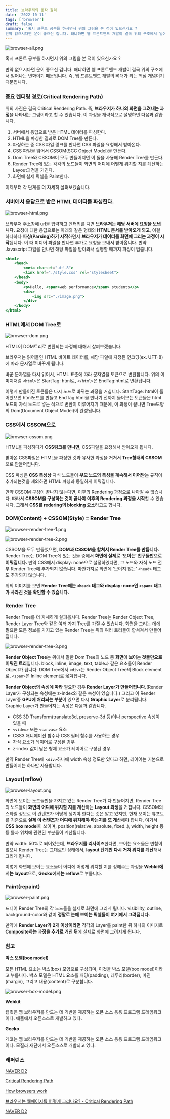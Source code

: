 ```yaml
---
title: 브라우저의 동작 원리
date: '2022-10-11'
tags: ['browser']
draft: false
summary: '혹시 프론트 공부를 하시면서 위의 그림을 본 적이 있으신가요 ? 
만약 없으시다면 운이 좋으신 겁니다. 왜냐하면 웹 프론트엔드 개발이 결국 위의 구조에서 일어나는 변화이기 때문입니다. 즉, 웹 프론트엔드 개발의 뼈대가 되는 핵심 개념이기 때문입니다.'
---
```


![browser-all.png](/static/images/browser-all.png)

혹시 프론트 공부를 하시면서 위의 그림을 본 적이 있으신가요 ?

만약 없으시다면 운이 좋으신 겁니다. 왜냐하면 웹 프론트엔드 개발이 결국 위의 구조에서 일어나는 변화이기 때문입니다. 즉, 웹 프론트엔드 개발의 뼈대가 되는 핵심 개념이기 때문입니다.

### 중요 렌더링 경로(Critical Rendering Path)

위의 사진은 결국 Critical Rendering Path. 즉, **브라우저가 하나의 화면을 그려내는 과정**을 나타내는 그림이라고 할 수 있습니다. 이 과정을 개략적으로 설명하면 다음과 같습니다.

1. 서버에서 응답으로 받은 HTML 데이터를 파싱한다.
2. HTML을 파싱한 결과로 DOM Tree를 만든다.
3. 파싱하는 중 CSS 파일 링크를 만나면 CSS 파일을 요청해서 받아온다.
4. CSS 파일을 읽어서 CSSOM(SCC Object Model)을 만든다.
5. Dom Tree와 CSSOM이 모두 만들어지면 이 둘을 사용해 Render Tree를 만든다.
6. Render Tree에 있는 각각의 노드들이 화면의 어디에 어떻게 위치할 지를 계산하는 Layout과정을 거친다.
7. 화면에 실제 픽셀을 Paint한다.

이제부터 각 단계를 더 자세히 살펴보겠습니다.

### 서버에서 응답으로 받은 HTML 데이터를 파싱한다.

![browser-html.png](/static/images/browser-html.png)

브라우저 주소창에 url을 입력하고 엔터키를 치면 **브라우저는 해당 서버에 요청을 보냅니다.** 요청에 대한 응답으로는 아래와 같은 형태의 **HTML 문서를 받아오게 되고**, 이걸 하나하나 **파싱(Parsing)하기 시작**하면서 **브라우저가 데이터를 화면에 그리는 과정이 시작**됩니다. 이 때 미디어 파일을 만나면 추가로 요청을 보내서 받아옵니다. 만약 Javascript 파일을 만나면 해당 파일을 받아와서 실행할 때까지 파싱이 멈춥니다.

```jsx
<html>
	<head>
		<meta charset="utf-8">
		<link href="./style.css" rel="stylesheet">
	</head>
	<body>
	    <p>Hello, <span>web performance</span> students</p>
	    <div>
	        <img src="./image.png">
	    </div>
	</body>
</html>
```

### HTML에서 DOM Tree로

![browser-dom.png](/static/images/browser-dom.png)

HTML이 DOM트리로 변환되는 과정에 대해서 살펴보겠습니다.

브라우저는 읽어들인 HTML 바이트 데이터를, 해당 파일에 지정된 인코딩(ex. UFT-8)에 따라 문자열로 바꾸게 됩니다.

바꾼 문자열을 다시 읽어서, HTML 표준에 따라 문자열을 토큰으로 변환합니다. 위의 이미지처럼 `<html>`은 StartTag: html로, `</html>`은 EndTag:html로 변환됩니다.

이렇게 만들어진 토큰들은 다시 노드로 바뀌는 과정을 거칩니다. StartTage: html이 들어왔으면 html노드를 만들고 EndTag:html을 만나기 전까지 들어오는 토큰들은 html노드의 자식 노드로 넣는 식으로 변환이 이루어지기 때문에, 이 과정이 끝나면 Tree모양의 Dom(Document Object Model)이 완성됩니다.

### CSS에서 CSSOM으로

![browser-cssom.png](/static/images/browser-cssom.png)

HTML을 파싱하다가 **CSS링크를 만나면**, CSS파일을 요청해서 받아오게 됩니다.

받아온 CSS파일은 HTML을 파싱한 것과 유사한 과정을 거쳐서 **Tree형태의 CSSOM**으로 만들어집니다.

CSS 파싱은 **CSS 특성상** 자식 노드들이 **부모 노드의 특성을 계속해서 이어받는** 규칙이 추가되는것을 제외하면 HTML 파싱과 동일하게 이뤄집니다.

만약 CSSOM 구성이 끝나지 않는다면, 이후의 Rendering 과정으로 나아갈 수 없습니다. 따라서 **CSSOM을 구성하는 것이 끝나야 이후의 Rendering 과정을 시작**할 수 있습니다. 그래서 **CSS를 redering의 blocking 요소**라고도 합니다.

### DOM(Content) + CSSOM(Style) = Render Tree

![browser-render-tree-1.png](/static/images/browser-render-tree-1.png)

![browser-render-tree-2.png](/static/images/browser-render-tree-2.png)

CSSOM을 모두 만들었으면, **DOM과 CSSOM을 합쳐서 Render Tree를 만듭니다.** Render Tree는 DOM Tree에 있는 것들 중에서 **화면에 실제로 ‘보이는’ 친구들만으로 이뤄집니다.** 만약 CSS에서 display: none으로 설정하였다면, 그 노드와 자식 노드 전부 Render Tree에 추가되지 않습니다. 마찬가지로 화면에 ‘보이지 않는’ `<head>` 태그도 추가되지 않습니다.

위의 이미지를 보면 **Render Tree에는 `<head>` 태그와 display: none인 `<span>` 태그가 사라진 것을 확인할 수 있습니다.**

### Render Tree

Render Tree를 더 자세하게 살펴봅시다. Render Tree는 Render Object Tree, Render Layer Tree와 같은 여러 가지 Tree를 가질 수 있습니다. 화면을 그리는 데에 필요한 모든 정보를 가지고 있는 Render Tree는 위의 여러 트리들이 합쳐져서 만들어집니다.

![browser-render-tree-3.png](/static/images/browser-render-tree-3.png)

**Render Object Tree**는 위에서 말한 Dom Tree의 노드 중 **화면에 보이는 것들만으로 이뤄진 트리**입니다. block, inline, image, text, table과 같은 요소들이 Render Object가 됩니다. DOM Tree에서 `<div>`는 Render Object Tree의 Block element로, `<span>`은 Inline element로 옮겨집니다.

**Render Object의 속성에 따라** 필요한 경우 **Render Layer가 만들어집니다.**(Render Layer가 구성되는 속성에는 z-index와 같은 속성이 있습니다.) 그리고 이 Render Layer중 **GPU에 처리되는 부분**이 있으면 다시 **Graphic Layer**로 분리됩니다. Graphic Layer가 만들어지는 속성은 다음과 같습니다.

- CSS 3D Transform(translate3d, preserve-3d 등)이나 perspective 속성이 있을 때
- `<video>` 또는 `<canvas>` 요소
- CSS3 애니메이션 함수나 CSS 필터 함수를 사용하는 경우
- 자식 요소가 레이어로 구성된 경우
- z-index 값이 낮은 형제 요소가 레이어로 구성된 경우

만약 Render Tree에 `<div>`하나에 width 속성 정도만 있다고 하면, 레이어는 기본으로 만들어지는 하나만 사용합니다.

### Layout(reflow)

![browser-layout.png](/static/images/browser-layout.png)

화면에 보이는 노드들만을 가지고 있는 Render Tree가 다 만들어지면, Render Tree의 노드들이 **화면의 어디에 위치할 지를 계산**하는 **Layout 과정**을 거칩니다. CSSOM의 스타일 정보로 이 컨텐츠가 어떻게 생겨야 한다는 것은 알고 있지만, 현재 보이는 뷰포트를 기준으로 **실제 이 컨텐츠가 어디에 위치해야 하는지를 또 계산**해야 합니다. 여기서 **CSS box model**이 쓰이며, position(relative, absolute, fixed..), width, height 등등 틀과 위치에 관련된 부분들이 계산됩니다.

만약 width: 50%로 되어있는데, **브라우저를 리사이즈**한다면, 보이는 요소들은 변함이 없으니 Render Tree는 그대로인 상태에서, **layout 단계만 다시 거쳐 위치를 계산**해서 그리게 됩니다.

이렇게 화면에 보이는 요소들이 어디에 어떻게 위치할 지를 정해주는 과정을 **Webkit에서는 layout**으로, **Gecko에서는 reflow**로 부릅니다.

### Paint(repaint)

![browser-paint.png](/static/images/browser-paint.png)

드디어 Render Tree의 각 노드들을 실제로 화면에 그리게 됩니다. visibility, outline, background-color와 같이 **정말로 눈에 보이는 픽셀들이 여기에서 그려집니다.**

만약에 **Render Layer가 2개 이상이라면** 각각의 Layer를 paint한 뒤 하나의 이미지로 **Composite하는 과정을 추가로 거친 뒤**에 실제로 화면에 그려지게 됩니다.

### 참고

**박스 모델(box model)**

모든 HTML 요소는 박스(box) 모양으로 구성되며, 이것을 박스 모델(box model)이라고 부릅니다. 박스 모델은 HTML 요소를 패딩(padding), 테두리(border), 마진(margin), 그리고 내용(content)로 구분합니다.

![browser-box-model.png](/static/images/browser-box-model.png)

**Webkit**

웹킷은 웹 브라우저를 만드는 데 기반을 제공하는 오픈 소스 응용 프로그램 프레임워크이다. 애플에서 오픈소스로 개발하고 있다.

**Gecko**

게코는 웹 브라우저를 만드는 데 기반을 제공하는 오픈 소스 응용 프로그램 프레임워크이다. 모질라 재단에서 오픈소스로 개발되고 있다.

### 레퍼런스

[NAVER D2](https://d2.naver.com/helloworld/59361)

[Critical Rendering Path](https://web.dev/critical-rendering-path/)

[How browsers work](https://web.dev/howbrowserswork/)

[브라우저는 웹페이지를 어떻게 그리나요? - Critical Rendering Path](https://m.post.naver.com/viewer/postView.nhn?volumeNo=8431285&memberNo=34176766)

[NAVER D2](https://d2.naver.com/helloworld/2061385)
